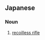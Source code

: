 ==Japanese==
{{ja-kanjitab|む|はん|どう|ほう|yomi=on}}

===Noun===
{{ja-noun|むはんどうほう}}

# [[recoilless rifle]]